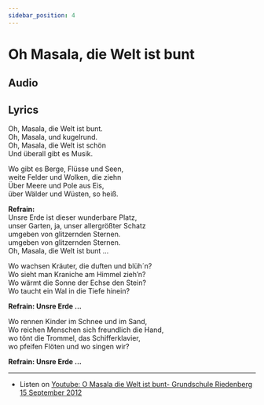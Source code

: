```yaml
---  
sidebar_position: 4
---   
```

  
# Oh Masala, die Welt ist bunt  


## Audio

<AudioComponent source="/audio/o-masala-die-welt-ist-bunt-grundschule-riedenberg-15-september-2012.m4a"/>  

## Lyrics 
  

Oh, Masala, die Welt ist bunt.  
Oh, Masala, und kugelrund.  
Oh, Masala, die Welt ist schön  
Und überall gibt es Musik.  
  
Wo gibt es Berge, Flüsse und Seen,  
weite Felder und Wolken, die ziehn  
Über Meere und Pole aus Eis,  
über Wälder und Wüsten, so heiß.  
  
**Refrain:**  
Unsre Erde ist dieser wunderbare Platz,  
unser Garten, ja, unser allergrößter Schatz  
umgeben von glitzernden Sternen.  
umgeben von glitzernden Sternen.    
Oh, Masala, die Welt ist bunt ...  
  
Wo wachsen Kräuter, die duften und blüh´n?  
Wo sieht man Kraniche am Himmel zieh’n?  
Wo wärmt die Sonne der Echse den Stein?  
Wo taucht ein Wal in die Tiefe hinein?  

**Refrain: Unsre Erde ...**   


Wo rennen Kinder im Schnee und im Sand,  
Wo reichen Menschen sich freundlich die Hand,  
wo tönt die Trommel, das Schifferklavier,  
wo pfeifen Flöten und wo singen wir?  

**Refrain: Unsre Erde ...**  

---

- Listen on [Youtube: O Masala die Welt ist bunt- Grundschule Riedenberg 15 September 2012](https://www.youtube.com/watch?v=4aCJoU-XtmQ)
